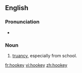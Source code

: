 ==English==

===Pronunciation===
* {{rhymes|ʊki|lang=en}}

===Noun===
{{en-noun|-}}
# [[truancy]], especially from school.

[[fr:hookey]]
[[vi:hookey]]
[[zh:hookey]]